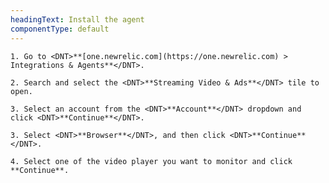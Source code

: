 ```yaml
---
headingText: Install the agent
componentType: default
---
```


    1. Go to <DNT>**[one.newrelic.com](https://one.newrelic.com) > Integrations & Agents**</DNT>.
    
    2. Search and select the <DNT>**Streaming Video & Ads**</DNT> tile to open.

    3. Select an account from the <DNT>**Account**</DNT> dropdown and click <DNT>**Continue**</DNT>.

    3. Select <DNT>**Browser**</DNT>, and then click <DNT>**Continue**</DNT>.

    4. Select one of the video player you want to monitor and click **Continue**.
      